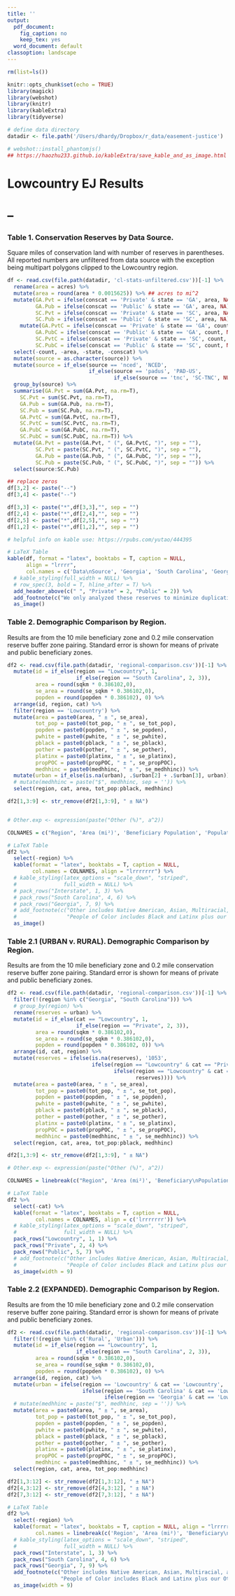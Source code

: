 ```yaml
---
title: ''
output:
  pdf_document:
    fig_caption: no
    keep_tex: yes
  word_document: default
classoption: landscape
---
```


```r
rm(list=ls())

knitr::opts_chunk$set(echo = TRUE)
library(magick)
library(webshot)
library(knitr)
library(kableExtra)
library(tidyverse)

# define data directory
datadir <- file.path('/Users/dhardy/Dropbox/r_data/easement-justice')

# webshot::install_phantomjs()
## https://haozhu233.github.io/kableExtra/save_kable_and_as_image.html
```
# Lowcountry EJ Results
# --
### Table 1. Conservation Reserves by Data Source. 
Square miles of conservation land with number of reserves in parentheses. All reported numbers are unfiltered from data source with the exception being multipart polygons clipped to the Lowcountry region. 
```r

df <- read.csv(file.path(datadir, 'cl-stats-unfiltered.csv'))[-1] %>%
  rename(area = acres) %>%
  mutate(area = round(area * 0.0015625)) %>% ## acres to mi^2
  mutate(GA.Pvt = ifelse(conscat == 'Private' & state == 'GA', area, NA),
         GA.Pub = ifelse(conscat == 'Public' & state == 'GA', area, NA),
         SC.Pvt = ifelse(conscat == 'Private' & state == 'SC', area, NA),
         SC.Pub = ifelse(conscat == 'Public' & state == 'SC', area, NA)) %>%
    mutate(GA.PvtC = ifelse(conscat == 'Private' & state == 'GA', count, NA),
         GA.PubC = ifelse(conscat == 'Public' & state == 'GA', count, NA),
         SC.PvtC = ifelse(conscat == 'Private' & state == 'SC', count, NA),
         SC.PubC = ifelse(conscat == 'Public' & state == 'SC', count, NA)) %>%
  select(-count, -area, -state, -conscat) %>%
  mutate(source = as.character(source)) %>%
  mutate(source = if_else(source == 'nced', 'NCED', 
                          if_else(source == 'padus', 'PAD-US',
                                  if_else(source == 'tnc', 'SC-TNC', NULL)))) %>%
  group_by(source) %>%
  summarise(GA.Pvt = sum(GA.Pvt, na.rm=T),
    SC.Pvt = sum(SC.Pvt, na.rm=T),
    GA.Pub = sum(GA.Pub, na.rm=T),
    SC.Pub = sum(SC.Pub, na.rm=T),
    GA.PvtC = sum(GA.PvtC, na.rm=T),
    SC.PvtC = sum(SC.PvtC, na.rm=T),
    GA.PubC = sum(GA.PubC, na.rm=T),
    SC.PubC = sum(SC.PubC, na.rm=T)) %>%
  mutate(GA.Pvt = paste(GA.Pvt, " (", GA.PvtC, ")", sep = ""),
         SC.Pvt = paste(SC.Pvt, " (", SC.PvtC, ")", sep = ""),
         GA.Pub = paste(GA.Pub, " (", GA.PubC, ")", sep = ""),
         SC.Pub = paste(SC.Pub, " (", SC.PubC, ")", sep = "")) %>%
  select(source:SC.Pub)

## replace zeros
df[3,2] <- paste("--")
df[3,4] <- paste("--")

df[3,3] <- paste("*",df[3,3],"", sep = "")
df[2,4] <- paste("*",df[2,4],"", sep = "")
df[2,5] <- paste("*",df[2,5],"", sep = "")
df[1,2] <- paste("*",df[1,2],"", sep = "")

# helpful info on kable use: https://rpubs.com/yutao/444395

# LaTeX Table
kable(df, format = "latex", booktabs = T, caption = NULL,
      align = "lrrrr",
      col.names = c('Data\nSource', 'Georgia', 'South Carolina', 'Georgia', 'South Carolina')) %>%
  # kable_styling(full_width = NULL) %>%
  # row_spec(3, bold = T, hline_after = T) %>%
  add_header_above(c(" ", "Private" = 2, "Public" = 2)) %>%
  add_footnote(c("We only analyzed these reserves to minimize duplication from sources."), notation = "symbol") %>%
  as_image()
```

### Table 2. Demographic Comparison by Region. 
Results are from the 10 mile beneficiary zone and 0.2 mile conservation reserve buffer zone pairing. Standard error is shown for means of private and public beneficiary zones.
```r

df2 <- read.csv(file.path(datadir, 'regional-comparison.csv'))[-1] %>%
  mutate(id = if_else(region == "Lowcountry", 1, 
                      if_else(region == "South Carolina", 2, 3)),
         area = round(sqkm * 0.386102,0),
         se_area = round(se_sqkm * 0.386102,0),
         popden = round(popden * 0.386102), 0) %>%
  arrange(id, region, cat) %>%
  filter(region == 'Lowcountry') %>%
  mutate(area = paste0(area, " ± ", se_area),
         tot_pop = paste0(tot_pop, " ± ", se_tot_pop),
         popden = paste0(popden, " ± ", se_popden),
         pwhite = paste0(pwhite, " ± ", se_pwhite),
         pblack = paste0(pblack, " ± ", se_pblack),
         pother = paste0(pother, " ± ", se_pother),
         platinx = paste0(platinx, " ± ", se_platinx),
         propPOC = paste0(propPOC, " ± ", se_propPOC),
         medhhinc = paste0(medhhinc, " ± ", se_medhhinc)) %>%
  mutate(urban = if_else(is.na(urban), .$urban[2] + .$urban[3], urban)) %>%
  # mutate(medhhinc = paste("$", medhhinc, sep = '')) %>%
  select(region, cat, area, tot_pop:pblack, medhhinc)

df2[1,3:9] <- str_remove(df2[1,3:9], " ± NA")


# Other.exp <- expression(paste("Other (%)", a^2))

COLNAMES = c("Region", 'Area (mi²)', 'Beneficiary Population', 'Population (per mi²)', 'Urban Reserve Zones', 'White (%)', 'Black (%)', 'Median Income (US$)')

# LaTeX Table
df2 %>%
  select(-region) %>%
  kable(format = "latex", booktabs = T, caption = NULL,
        col.names = COLNAMES, align = "lrrrrrrr") %>%
  # kable_styling(latex_options = "scale_down", "striped",
  #               full_width = NULL) %>%
  # pack_rows("Interstate", 1, 3) %>%
  # pack_rows("South Carolina", 4, 6) %>%
  # pack_rows("Georgia", 7, 9) %>%
  # add_footnote(c("Other includes Native American, Asian, Multiracial, and Other Race groups as defined in the U.S. Census.",
  #                "People of Color includes Black and Latinx plus our Other racial grouping."), notation = "alphabet") %>%
  as_image()
```
\pagebreak

### Table 2.1 (URBAN v. RURAL). Demographic Comparison by Region. 
Results are from the 10 mile beneficiary zone and 0.2 mile conservation reserve buffer zone pairing. Standard error is shown for means of private and public beneficiary zones.
```r

df2 <- read.csv(file.path(datadir, 'regional-comparison.csv'))[-1] %>%
  filter(!(region %in% c("Georgia", "South Carolina"))) %>%
  # group_by(region) %>%
  rename(reserves = urban) %>%
  mutate(id = if_else(cat == "Lowcountry", 1, 
                      if_else(region == "Private", 2, 3)),
         area = round(sqkm * 0.386102,0),
         se_area = round(se_sqkm * 0.386102,0),
         popden = round(popden * 0.386102, 0)) %>%
  arrange(id, cat, region) %>%
  mutate(reserves = ifelse(is.na(reserves), '1053', 
                           ifelse(region == "Lowcountry" & cat == "Private", .$reserves[3]+.$reserves[4],
                                  ifelse(region == "Lowcountry" & cat == "Public", .$reserves[6]+.$reserves[7],
                                         reserves)))) %>%
  mutate(area = paste0(area, " ± ", se_area),
         tot_pop = paste0(tot_pop, " ± ", se_tot_pop),
         popden = paste0(popden, " ± ", se_popden),
         pwhite = paste0(pwhite, " ± ", se_pwhite),
         pblack = paste0(pblack, " ± ", se_pblack),
         pother = paste0(pother, " ± ", se_pother),
         platinx = paste0(platinx, " ± ", se_platinx),
         propPOC = paste0(propPOC, " ± ", se_propPOC),
         medhhinc = paste0(medhhinc, " ± ", se_medhhinc)) %>%
  select(region, cat, area, tot_pop:pblack, medhhinc)

df2[1,3:9] <- str_remove(df2[1,3:9], " ± NA")

# Other.exp <- expression(paste("Other (%)", a^2))

COLNAMES = linebreak(c("Region", 'Area (mi²)', 'Beneficiary\nPopulation', 'Population (per mi²)', 'Reserve Zones (#)', 'White (%)', 'Black (%)', 'Median Income (US$)'))

# LaTeX Table
df2 %>%
  select(-cat) %>%
  kable(format = "latex", booktabs = T, caption = NULL,
         col.names = COLNAMES, align = c('lrrrrrrr')) %>%
  # kable_styling(latex_options = "scale_down", "striped",
  #               full_width = NULL) %>%
  pack_rows("Lowcountry", 1, 1) %>%
  pack_rows("Private", 2, 4) %>%
  pack_rows("Public", 5, 7) %>%
  # add_footnote(c("Other includes Native American, Asian, Multiracial, and Other Race groups as defined in the U.S. Census.",
  #                "People of Color includes Black and Latinx plus our Other racial grouping."), notation = "alphabet") %>%
  as_image(width = 9)
```
\pagebreak

### Table 2.2 (EXPANDED). Demographic Comparison by Region. 
Results are from the 10 mile beneficiary zone and 0.2 mile conservation reserve buffer zone pairing. Standard error is shown for means of private and public beneficiary zones.
```r

df2 <- read.csv(file.path(datadir, 'regional-comparison.csv'))[-1] %>%
  filter(!(region %in% c('Rural', 'Urban'))) %>%
  mutate(id = if_else(region == "Lowcountry", 1, 
                      if_else(region == "South Carolina", 2, 3)),
         area = round(sqkm * 0.386102,0),
         se_area = round(se_sqkm * 0.386102,0),
         popden = round(popden * 0.386102), 0) %>%
  arrange(id, region, cat) %>%
  mutate(urban = ifelse(region == 'Lowcountry' & cat == 'Lowcountry', .$urban[2]+.$urban[3],
                        ifelse(region == 'South Carolina' & cat == 'Lowcountry', .$urban[5]+.$urban[6],
                               ifelse(region == 'Georgia' & cat == 'Lowcountry', .$urban[8]+.$urban[9], urban)))) %>%
  # mutate(medhhinc = paste("$", medhhinc, sep = '')) %>%
  mutate(area = paste0(area, " ± ", se_area),
         tot_pop = paste0(tot_pop, " ± ", se_tot_pop),
         popden = paste0(popden, " ± ", se_popden),
         pwhite = paste0(pwhite, " ± ", se_pwhite),
         pblack = paste0(pblack, " ± ", se_pblack),
         pother = paste0(pother, " ± ", se_pother),
         platinx = paste0(platinx, " ± ", se_platinx),
         propPOC = paste0(propPOC, " ± ", se_propPOC),
         medhhinc = paste0(medhhinc, " ± ", se_medhhinc)) %>%
  select(region, cat, area, tot_pop:medhhinc)

df2[1,3:12] <- str_remove(df2[1,3:12], " ± NA")
df2[4,3:12] <- str_remove(df2[4,3:12], " ± NA")
df2[7,3:12] <- str_remove(df2[7,3:12], " ± NA")

# LaTeX Table
df2 %>%
  select(-region) %>%
  kable(format = "latex", booktabs = T, caption = NULL, align = "lrrrrrrrrrr",
         col.names = linebreak(c('Region', 'Area (mi²)', 'Beneficiary\nPopulation', 'Population (per mi²)', 'Urban\nReserve Zones', 'White (%)', 'Black (%)', 'Latinx (%)', 'Other (%)^a', 'People of Color (%)^b', 'Median Income (US$)'))) %>%
  # kable_styling(latex_options = "scale_down", "striped",
  #               full_width = NULL) %>%
  pack_rows("Interstate", 1, 3) %>%
  pack_rows("South Carolina", 4, 6) %>%
  pack_rows("Georgia", 7, 9) %>%
  add_footnote(c("Other includes Native American, Asian, Multiracial, and Other Race groups as defined in the U.S. Census.",
                 "People of Color includes Black and Latinx plus our Other racial grouping."), notation = "alphabet") %>%
  as_image(width = 9)
```
